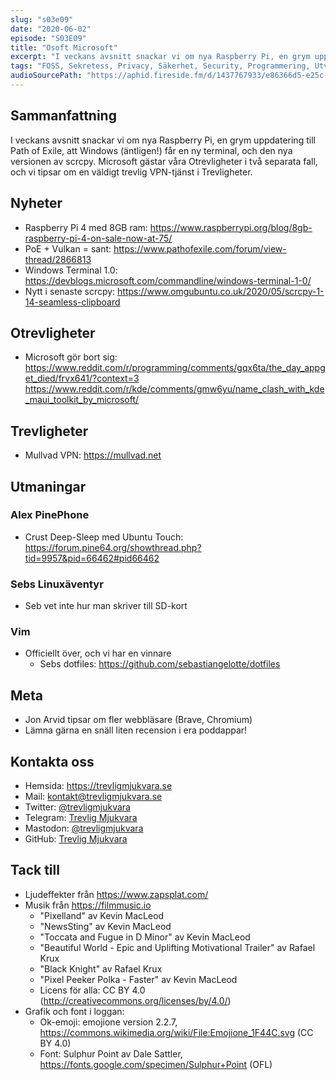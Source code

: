 ```yaml
---
slug: "s03e09"
date: "2020-06-02"
episode: "S03E09"
title: "Osoft Microsoft"
excerpt: "I veckans avsnitt snackar vi om nya Raspberry Pi, en grym uppdatering till Path of Exile, att Windows (äntligen!) får en ny terminal, och den nya versionen av scrcpy. Microsoft gästar våra Otrevligheter i två separata fall, och vi tipsar om en väldigt trevlig VPN-tjänst i Trevligheter."
tags: "FOSS, Sekretess, Privacy, Säkerhet, Security, Programmering, Utveckling, RaspberryPi, PinePhone, Technology, Linux, Open Source, git, vim, Raspberry Pi, Path of Exile, Windows Terminal 1.0, scrcpy, Microsoft, Mullvad VPN, Ubuntu Touch, dotfiles"
audioSourcePath: "https://aphid.fireside.fm/d/1437767933/e86366d5-e25c-4aab-9a13-33b7144ac160/f0a1614b-16cc-4bd0-9ce3-83b0f271e319.mp3"
---
```


## Sammanfattning
I veckans avsnitt snackar vi om nya Raspberry Pi, en grym uppdatering till Path of Exile, att Windows (äntligen!) får en ny terminal, och den nya versionen av scrcpy. Microsoft gästar våra Otrevligheter i två separata fall, och vi tipsar om en väldigt trevlig VPN-tjänst i Trevligheter.

## Nyheter
- Raspberry Pi 4 med 8GB ram: https://www.raspberrypi.org/blog/8gb-raspberry-pi-4-on-sale-now-at-75/
- PoE + Vulkan = sant: https://www.pathofexile.com/forum/view-thread/2866813 
- Windows Terminal 1.0: https://devblogs.microsoft.com/commandline/windows-terminal-1-0/
- Nytt i senaste scrcpy: https://www.omgubuntu.co.uk/2020/05/scrcpy-1-14-seamless-clipboard

## Otrevligheter

- Microsoft gör bort sig: https://www.reddit.com/r/programming/comments/gqx6ta/the_day_appget_died/frvx641/?context=3 https://www.reddit.com/r/kde/comments/gmw6yu/name_clash_with_kde_maui_toolkit_by_microsoft/ 

## Trevligheter

- Mullvad VPN: https://mullvad.net 

## Utmaningar
### Alex PinePhone

- Crust Deep-Sleep med Ubuntu Touch: https://forum.pine64.org/showthread.php?tid=9957&pid=66462#pid66462

### Sebs Linuxäventyr

- Seb vet inte hur man skriver till SD-kort

### Vim

- Officiellt över, och vi har en vinnare
  - Sebs dotfiles: https://github.com/sebastiangelotte/dotfiles

## Meta

- Jon Arvid tipsar om fler webbläsare (Brave, Chromium)
- Lämna gärna en snäll liten recension i era poddappar!

## Kontakta oss

- Hemsida: https://trevligmjukvara.se
- Mail: kontakt@trevligmjukvara.se
- Twitter: [@trevligmjukvara](https://twitter.com/trevligmjukvara)
- Telegram: [Trevlig Mjukvara](https://t.me/trevligmjukvara)
- Mastodon: [@trevligmjukvara](https://fikaverse.club/@trevligmjukvara)
- GitHub: [Trevlig Mjukvara](https://github.com/trevligmjukvara)

## Tack till

- Ljudeffekter från https://www.zapsplat.com/
- Musik från https://filmmusic.io
  - "Pixelland" av Kevin MacLeod
  - "NewsSting" av Kevin MacLeod
  - "Toccata and Fugue in D Minor" av Kevin MacLeod
  - "Beautiful World - Epic and Uplifting Motivational Trailer" av Rafael Krux
  - "Black Knight" av Rafael Krux
  - "Pixel Peeker Polka - Faster" av Kevin MacLeod
  - Licens för alla: CC BY 4.0 (http://creativecommons.org/licenses/by/4.0/)
- Grafik och font i loggan:
  - Ok-emoji: emojione version 2.2.7, https://commons.wikimedia.org/wiki/File:Emojione_1F44C.svg (CC BY 4.0)
  - Font: Sulphur Point av Dale Sattler, https://fonts.google.com/specimen/Sulphur+Point (OFL)
